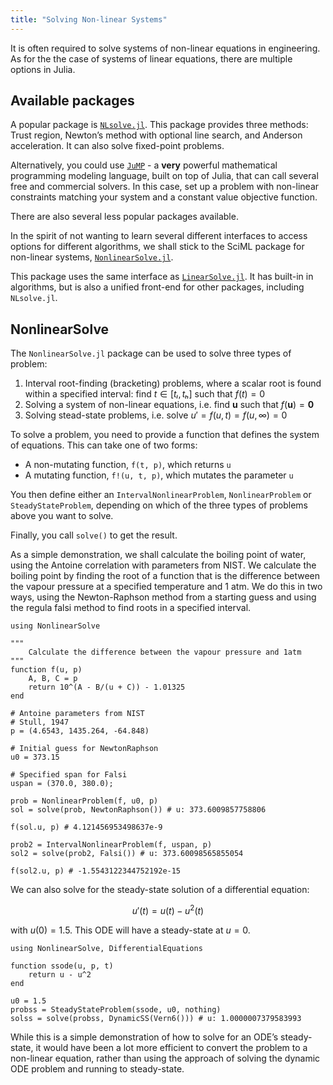 ```yaml
---
title: "Solving Non-linear Systems"
---
```


It is often required to solve systems of non-linear equations in engineering. As for the the case of systems of linear equations, there are multiple options in Julia.

## Available packages

A popular package is [`NLsolve.jl`](https://github.com/JuliaNLSolvers/NLsolve.jl). This package provides three methods: Trust region, Newton's method with optional line search, and Anderson acceleration. It can also solve fixed-point problems.

Alternatively, you could use [`JuMP`](https://jump.dev/) - a **very** powerful mathematical programming modeling language, built on top of Julia, that can call several free and commercial solvers. In this case, set up a problem with non-linear constraints matching your system and a constant value objective function.

There are also several less popular packages available.

In the spirit of not wanting to learn several different interfaces to access options for different algorithms, we shall stick to the SciML package for non-linear systems, [`NonlinearSolve.jl`](https://docs.sciml.ai/NonlinearSolve/stable/).

This package uses the same interface as [`LinearSolve.jl`](https://docs.sciml.ai/LinearSolve/stable/). It has built-in in algorithms, but is also a unified front-end for other packages, including `NLsolve.jl`.

## NonlinearSolve

The `NonlinearSolve.jl` package can be used to solve three types of problem:

1.  Interval root-finding (bracketing) problems, where a scalar root is found within a specified interval: find $t ∈ [tₗ, tₕ]$ such that $f(t) = 0$\
2.  Solving a system of non-linear equations, i.e. find $\mathbf{u}$ such that $f(\mathbf{u}) = \mathbf{0}$
3.  Solving stead-state problems, i.e. solve $u' = f(u, t) = f(u, \infty) = 0$

To solve a problem, you need to provide a function that defines the system of equations. This can take one of two forms:

-   A non-mutating function, `f(t, p)`, which returns `u`
-   A mutating function, `f!(u, t, p)`, which mutates the parameter `u`

You then define either an `IntervalNonlinearProblem`, `NonlinearProblem` or `SteadyStateProblem`, depending on which of the three types of problems above you want to solve.

Finally, you call `solve()` to get the result.

As a simple demonstration, we shall calculate the boiling point of water, using the Antoine correlation with parameters from NIST. We calculate the boiling point by finding the root of a function that is the difference between the vapour pressure at a specified temperature and 1 atm. We do this in two ways, using the Newton-Raphson method from a starting guess and using the regula falsi method to find roots in a specified interval.

```
using NonlinearSolve

"""
    Calculate the difference between the vapour pressure and 1atm
"""
function f(u, p)
    A, B, C = p
    return 10^(A - B/(u + C)) - 1.01325
end

# Antoine parameters from NIST
# Stull, 1947
p = (4.6543, 1435.264, -64.848)

# Initial guess for NewtonRaphson
u0 = 373.15

# Specified span for Falsi
uspan = (370.0, 380.0);

prob = NonlinearProblem(f, u0, p)
sol = solve(prob, NewtonRaphson()) # u: 373.6009857758806

f(sol.u, p) # 4.121456953498637e-9

prob2 = IntervalNonlinearProblem(f, uspan, p)
sol2 = solve(prob2, Falsi()) # u: 373.60098565855054

f(sol2.u, p) # -1.5543122344752192e-15
```

We can also solve for the steady-state solution of a differential equation:

$$u'(t) = u(t) - u^2(t)$$

with $u(0) = 1.5$. This ODE will have a steady-state at $u = 0$.

```
using NonlinearSolve, DifferentialEquations

function ssode(u, p, t)
    return u - u^2
end

u0 = 1.5
probss = SteadyStateProblem(ssode, u0, nothing)
solss = solve(probss, DynamicSS(Vern6())) # u: 1.0000007379583993
```

While this is a simple demonstration of how to solve for an ODE's steady-state, it would have been a lot more efficient to convert the problem to a non-linear equation, rather than using the approach of solving the dynamic ODE problem and running to steady-state.